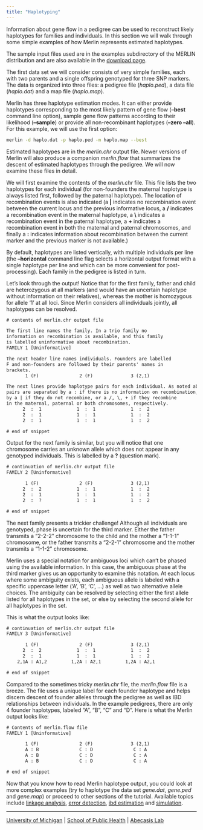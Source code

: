 ```yaml
---
title: "Haplotyping"
---
```


Information about gene flow in a pedigree can be used to reconstruct likely haplotypes for families and individuals. In this section we will walk through some simple examples of how Merlin represents estimated haplotypes.

The sample input files used are in the examples subdirectory of the MERLIN distribution and are also available in the [download page](../download/).

The first data set we will consider consists of very simple families, each with two parents and a single offspring genotyped for three SNP markers. The data is organized into three files: a pedigree file (*haplo.ped*), a data file (*haplo.dat*) and a map file (*haplo.map*).

Merlin has three haplotype estimation modes. It can either provide haplotypes corresponding to the most likely pattern of gene flow (**--best** command line option), sample gene flow patterns according to their likelihood (**--sample**) or provide all non-recombinant haplotypes (**--zero --all**). For this example, we will use the first option:

```bash
merlin -d haplo.dat -p haplo.ped -m haplo.map --best
```

Estimated haplotypes are in the *merlin.chr* output file. Newer versions of Merlin will also produce a companion *merlin.flow* that summarizes the descent of estimated haplotypes through the pedigree. We will now examine these files in detail.

We will first examine the contents of the *merlin.chr* file. This file lists the two haplotypes for each individual (for non-founders the maternal haplotype is always listed first, followed by the paternal haplotype). The location of recombination events is also indicated (a **|** indicates no recombination event between the current locus and the previous informative locus, a **/** indicates a recombination event in the maternal haplotype, a **\\** indicates a recombination event in the paternal haplotype, a **+** indicates a recombination event in both the maternal and paternal chromosomes, and finally a **:** indicates information about recombination between the current marker and the previous marker is not available.)

By default, haplotypes are listed vertically, with multiple individuals per line (the **--horizontal** command line flag selects a horizontal output format with a single haplotype per line and which can be more convenient for post-processing). Each family in the pedigree is listed in turn.

Let's look through the output! Notice that for the first family, father and child are heterozygous at all markers (and would have an uncertain haplotype without information on their relatives), whereas the mother is homozygous for allele '1' at all loci. Since Merlin considers all individuals jointly, all haplotypes can be resolved.

```txt
# contents of merlin.chr output file

The first line names the family. In a trio family no
information on recombination is available, and this family
is labelled uninformative about recombination.
FAMILY 1 [Uninformative]

The next header line names individuals. Founders are labelled
F and non-founders are followed by their parents' names in
brackets.
       1 (F)               2 (F)              3 (2,1)

The next lines provide haplotype pairs for each individual. As noted above,
pairs are separated by a : if there is no information on recombination,
by a | if they do not recombine, or a /, \, + if they recombine
in the maternal, paternal or both chromosomes, respectively.
      2  :  1             1  :  1             1  :  2
      2  :  1             1  :  1             1  :  2
      2  :  1             1  :  1             1  :  2

# end of snippet
```

Output for the next family is similar, but you will notice that one chromosome carries an unknown allele which does not appear in any genotyped individuals. This is labelled by a **?** (question mark).

```txt
# continuation of merlin.chr output file
FAMILY 2 [Uninformative]

       1 (F)               2 (F)              3 (2,1)
      2  :  2             1  :  1             1  :  2
      2  :  1             1  :  1             1  :  2
      2  :  ?             1  :  1             1  :  2

# end of snippet
```

The next family presents a trickier challenge! Although all individuals are genotyped, phase is uncertain for the third marker. Either the father transmits a "2-2-2" chromosome to the child and the mother a "1-1-1" chromosome, or the father transmits a "2-2-1" chromosome and the mother transmits a "1-1-2" chromosome.

Merlin uses a special notation for ambiguous loci which can't be phased using the available information. In this case, the ambiguous phase at the third marker gives us an opportunity to examine this notation. At each locus where some ambiguity exists, each ambiguous allele is labeled with a specific uppercase letter ('A', 'B', 'C', ...) as well as two alternative allele choices. The ambiguity can be resolved by selecting either the first allele listed for all haplotypes in the set, or else by selecting the second allele for all haplotypes in the set.

This is what the output looks like:

```txt
# continuation of merlin.chr output file
FAMILY 3 [Uninformative]

       1 (F)               2 (F)              3 (2,1)
      2  :  2             1  :  1             1  :  2
      2  :  1             1  :  1             1  :  2
    2,1A : A1,2         1,2A : A2,1         1,2A : A2,1

# end of snippet
```

Compared to the sometimes tricky *merlin.chr* file, the *merlin.flow* file is a breeze. The file uses a unique label for each founder haplotype and helps discern descent of founder alleles through the pedigree as well as IBD relationships between individuals. In the example pedigrees, there are only 4 founder haplotypes, labeled "A", "B", "C" and "D". Here is what the Merlin output looks like:

```txt
# Contents of merlin.flow file
FAMILY 1 [Uninformative]

       1 (F)               2 (F)              3 (2,1)
       A : B               C : D               C : A
       A : B               C : D               C : A
       A : B               C : D               C : A

# end of snippet
```

Now that you know how to read Merlin haplotype output, you could look at more complex examples (try to haplotype the data set *gene.dat*, *gene.ped* and *gene.map*) or proceed to other sections of the tutorial. Available topics include [linkage analysis](linkage.qmd), [error detection](error.qmd), [ibd estimation](ibd.qmd) and [simulation](simulation.qmd).

---

[University of Michigan](http://www.umich.edu/) | [School of Public Health](http://www.sph.umich.edu/) | [Abecasis Lab](http://csg-old.sph.umich.edu/abecasis/)
